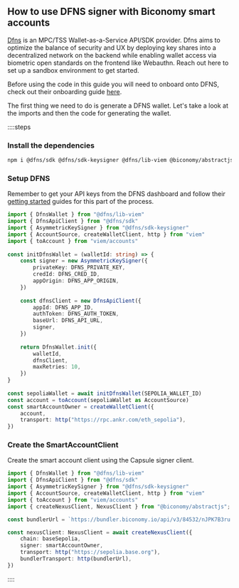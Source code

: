 ## How to use DFNS signer with Biconomy smart accounts

[Dfns](https://www.dfns.co/) is an MPC/TSS Wallet-as-a-Service API/SDK provider. Dfns aims to optimize the balance of security and UX by deploying key shares into a decentralized network on the backend while enabling wallet access via biometric open standards on the frontend like Webauthn. Reach out here to set up a sandbox environment to get started.

Before using the code in this guide you will need to onboard onto DFNS, check out their onboarding guide [here](https://docs.dfns.co/dfns-docs/getting-started/gettingstarted).

The first thing we need to do is generate a DFNS wallet. Let's take a look at the imports and then the code for generating the wallet.

::::steps

### Install the dependencies

```bash
npm i @dfns/sdk @dfns/sdk-keysigner @dfns/lib-viem @biconomy/abstractjs viem
```

### Setup DFNS

Remember to get your API keys from the DFNS dashboard and follow their [getting started](https://docs.dfns.co/dfns-docs/getting-started/gettingstarted) guides for this part of the process.
```ts
import { DfnsWallet } from "@dfns/lib-viem"
import { DfnsApiClient } from "@dfns/sdk"
import { AsymmetricKeySigner } from "@dfns/sdk-keysigner"
import { AccountSource, createWalletClient, http } from "viem"
import { toAccount } from "viem/accounts"
 
const initDfnsWallet = (walletId: string) => {
	const signer = new AsymmetricKeySigner({
		privateKey: DFNS_PRIVATE_KEY,
		credId: DFNS_CRED_ID,
		appOrigin: DFNS_APP_ORIGIN,
	})
 
	const dfnsClient = new DfnsApiClient({
		appId: DFNS_APP_ID,
		authToken: DFNS_AUTH_TOKEN,
		baseUrl: DFNS_API_URL,
		signer,
	})
 
	return DfnsWallet.init({
		walletId,
		dfnsClient,
		maxRetries: 10,
	})
}
 
const sepoliaWallet = await initDfnsWallet(SEPOLIA_WALLET_ID)
const account = toAccount(sepoliaWallet as AccountSource)
const smartAccountOwner = createWalletClient({
	account,
	transport: http("https://rpc.ankr.com/eth_sepolia"),
})
```

### Create the SmartAccountClient

Create the smart account client using the Capsule signer client. 

```ts
import { DfnsWallet } from "@dfns/lib-viem"
import { DfnsApiClient } from "@dfns/sdk"
import { AsymmetricKeySigner } from "@dfns/sdk-keysigner"
import { AccountSource, createWalletClient, http } from "viem"
import { toAccount } from "viem/accounts"
import { createNexusClient, NexusClient } from "@biconomy/abstractjs";

const bundlerUrl = `https://bundler.biconomy.io/api/v3/84532/nJPK7B3ru.dd7f7861-190d-41bd-af80-6877f74b8f44`

const nexusClient: NexusClient = await createNexusClient({
    chain: baseSepolia,
    signer: smartAccountOwner,
    transport: http("https://sepolia.base.org"),
    bundlerTransport: http(bundlerUrl),
})

```

::::